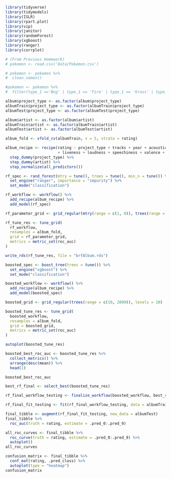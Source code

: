 ```R
library(tidyverse)
library(tidymodels)
library(ISLR)
library(rpart.plot)
library(vip)
library(janitor)
library(randomForest)
library(xgboost)
library(ranger)
library(corrplot)
```

```R
# (From Previous Homework)
# pokemon <- read.csv('Data/Pokemon.csv')

# pokemon <- pokemon %>%
#  clean_names()

#pokemon <- pokemon %>% 
#  filter(type_1 =='Bug' | type_1 == 'Fire' | type_1 == 'Grass' | type_1 == 'Normal' | type_1 == 'Water' | type_1 == #'Psychic')

album$project_type <- as.factor(album$project_type)
albumTrain$project_type <- as.factor(albumTrain$project_type)
albumTest$project_type <- as.factor(albumTest$project_type)

album$artist <- as.factor(album$artist)
albumTrain$artist <- as.factor(albumTrain$artist)
albumTest$artist <- as.factor(albumTest$artist)

album_fold <- vfold_cv(albumTrain, v = 5, strata = rating)

album_recipe <- recipe(rating ~ project_type + tracks + year + acousticness + danceability + energy + instrumentalness
                       + liveness + loudness + speechiness + valence + tempo + explicit + artist, data = albumTrain) %>%
  step_dummy(project_type) %>%
  step_dummy(artist) %>%
  step_normalize(all_predictors())
```

```R
rf_spec <- rand_forest(mtry = tune(), trees = tune(), min_n = tune()) %>% 
  set_engine("ranger", importance = "impurity") %>% 
  set_mode("classification")

rf_workflow <- workflow() %>% 
  add_recipe(album_recipe) %>% 
  add_model(rf_spec)

rf_parameter_grid <- grid_regular(mtry(range = c(1, 8)), trees(range = c(200,1000)), min_n(range = c(1,10)), levels = 10)
```

```R
rf_tune_res <- tune_grid(
  rf_workflow,
  resamples = album_fold,
  grid = rf_parameter_grid,
  metrics = metric_set(roc_auc)
)

write_rds(rf_tune_res, file = "brfAlbum.rds")
```



```R
boosted_spec <- boost_tree(trees = tune()) %>%
  set_engine("xgboost") %>%
  set_mode("classification")

boosted_workflow <- workflow() %>% 
  add_recipe(album_recipe) %>% 
  add_model(boosted_spec)

boosted_grid <- grid_regular(trees(range = c(10, 2000)), levels = 10)
```


```R
boosted_tune_res <- tune_grid(
  boosted_workflow,
  resamples = album_fold,
  grid = boosted_grid,
  metrics = metric_set(roc_auc)
)

autoplot(boosted_tune_res)
```
```r
boosted_best_roc_auc <- boosted_tune_res %>% 
  collect_metrics() %>% 
  arrange(desc(mean)) %>% 
  head(1)

boosted_best_roc_auc
```
```R
best_rf_final <- select_best(boosted_tune_res)

rf_final_workflow_testing <- finalize_workflow(boosted_workflow, best_rf_final)

rf_final_fit_testing <- fit(rf_final_workflow_testing, data = albumTrain)
```

```R
final_tibble <- augment(rf_final_fit_testing, new_data = albumTest)
final_tibble %>% 
  roc_auc(truth = rating, estimate = .pred_0:.pred_9)
```
```r
all_roc_curves <- final_tibble %>% 
  roc_curve(truth = rating, estimate = .pred_0:.pred_9) %>% 
  autoplot()
all_roc_curves
```
```r
confusion_matrix <- final_tibble %>%
  conf_mat(rating, .pred_class) %>% 
  autoplot(type = "heatmap")
confusion_matrix
```











